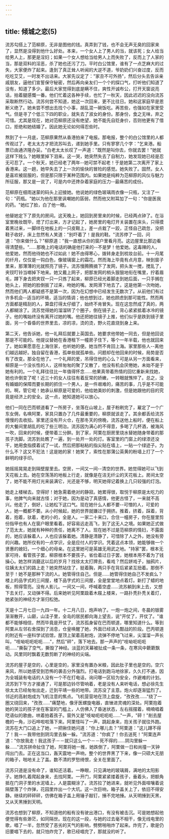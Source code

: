 ```yaml
---
---
---
```

title: 倾城之恋(5)
---






流苏勾搭上了范柳原，无非是图他的钱。真弄到了钱，也不会无声无臭的回家来了，显然是没得到他什么好处。本来，一个女人上了男人的当，就该死；女人给当给男人上，那更是淫妇；如果一个女人想给当给男人上而失败了，反而上了人家的当，那是双料的淫恶，杀了她也还污了刀。平时白公馆里，谁有了一点芝麻大的过失，大家便炸了起来。逢到了真正耸人听闻的大逆不道，爷奶奶们兴奋过度，反而吃吃艾艾，一时发不出话来。大家先议定了："家丑不可外扬"，然后分头去告诉亲戚朋友，逼他们宣誓保守秘密，然后再向亲友们一个个的探口气，打听他们知道了没有，知道了多少。最后大家觉得到底是瞒不住，爽性开诚布公，打开天窗说亮话，拍着腿感慨一番。他们忙着这各种手续，也忙了一秋天，因此迟迟的没向流苏采取断然行动。流苏何尝不知道，她这一次回来，更不比往日。她和这家庭早是恩断义绝了。她未尝不想出去找个小事，胡乱混一碗饭吃。再苦些，也强如在家里受气。但是寻了个低三下四的职业，就失去了淑女的身份。那身份，食之无味，弃之可惜。尤其是现在，她对范柳原还没有绝望，她不能先自贬身价，否则他更有了借口，拒绝和她结婚了。因此她无论如何得忍些时。

熬到了十一月底，范柳原果然从香港拍来了电报。那电报，整个的白公馆里的人都传观过了，老太太方才把流苏叫去，递到她手里。只有寥寥几个字："乞来港。船票已由通济隆办妥。"白老太太长叹了一声道："既然是叫你去，你就去罢！"她就这样下贱么？她眼里掉下泪来。这一哭，她突然失去了自制力，她发现她已经是忍无可忍了。一个秋天，她已经老了两年--她可禁不起老！于是她第二次离开了家上香港来。这一趟，她早失去了上一次的愉快的冒险的感觉。她失败了。固然，女人是喜欢被屈服的，但是那只限于某种范围内。如果她是纯粹为范柳原的风仪与魅力所征服，那又是一说了，可是内中还搀杂着家庭的压力--最痛苦的成份。

范柳原在细雨迷蒙的码头上迎接她。他说她的绿色玻璃雨衣像一只瓶，又注了一句："药瓶。"她以为他在那里讽嘲她的孱弱，然而他又附耳加了一句："你是医我的药。"她红了脸，白了他一眼。

他替她定下了原先的房间。这天晚上，她回到房里来的时候，已经两点钟了。在浴室里晚妆既毕，熄了灯出来，方才记起了，她房里的电灯开关装置在床头，只得摸着黑过来，一脚绊在地板上的一只皮鞋上，差一点栽了一跤，正怪自己疏忽，没把鞋子收好，床上忽然有人笑道："别吓着了！是我的鞋。"流苏停了一回，问道："你来做什么？"柳原道："我一直想从你的窗户里看月亮。这边屋里比那边看得清楚些。"……那晚上的电话的确是他打来的--不是梦！他爱她。这毒辣的人，他爱她，然而他待她也不过如此！她不由得寒心，拨转身走到梳妆台前。十一月尾的纤月，仅仅是一钩白色，像玻璃窗上的霜花。然而海上毕竟有点月意，映到窗子里来，那薄薄的光就照亮了镜子。流苏慢腾腾摘下了发网，把头发一搅，搅乱了，夹钗叮铃当啷掉下地来。她又戴上网子，把那发网的梢头狠狠地衔在嘴里，拧着眉毛，蹲下身去把夹钗一只一只拣了起来，柳原已经光着脚走到她后面，一只手搁在她头上，把她的脸倒扳了过来，吻她的嘴。发网滑下地去了。这是他第一次吻她，然而他们两人都疑惑不是第一次，因为在幻想中已经发生无数次了。从前他们有过许多机会--适当的环境，适当的情调；他也想到过，她也顾虑到那可能性。然而两方面都是精刮的人，算盘打得太仔细了，始终不肯冒失。现在这忽然成了真的，两人都糊涂了。流苏觉得她的溜溜转了个圈子，倒在镜子上，背心紧紧抵着冰冷的镜子。他的嘴始终没有离开过她的嘴。他还把她往镜子上推，他们似乎是跌到镜子里面，另一个昏昏的世界里去，凉的凉，烫的烫，野火花直烧到身上来。

第二天，他告诉她，他一礼拜后就要上英国去。她要求他带她一同去，但是他回说那是不可能的。他提议替她在香港租下一幢房子住下，等个一年半载，他也就回来了。她如果愿意在上海住家，也听她的便。她当然不肯回上海。家里那些人--离他们越远越好。独自留在香港，孤单些就孤单些。问题却在他回来的时候，局势是否有了改变。那全在他了。一个礼拜的爱，吊得住他的心么？可是从另一方面看来，柳原是一个没长性的人，这样匆匆的聚了又散了，他没有机会厌倦她，未始不是于她有利的。一个礼拜往往比一年值得怀念……他果真带着热情的回忆重新来找她，她也许倒变了呢！近三十的女人往往有着反常的娇嫩，一转眼就憔悴了。总之，没有婚姻的保障而要长期的抓住一个男人，是一件艰难的，痛苦的事，几乎是不可能的。啊，管它呢！她承认柳原是可爱的，他给她美妙的刺激，但是她跟他的目的究竟是经济上的安全。这一点，她知道她可以放心。

他们一同在巴而顿道看了一所房子，坐落在山坡上，屋子粉刷完了，雇定了一个广东女佣，名唤阿栗，家具只置办了几件最重要的，柳原就该走了。其余都丢给流苏慢慢的去收拾。家里还没有开火仓，在那冬天的傍晚，流苏送他上船时，便在船上的大餐间里胡乱的吃了些三明治。流苏因为满心的不得意，多喝了几杯酒，被海风一吹，回来的时候，便带着三分醉。到了家，阿栗在厨房里烧水替她随身带着的那孩子洗脚。流苏到处瞧了一遍，到一处开一处的灯。客室里的门窗上的绿漆还没干，她用食指摸着试了一试，然后把那粘粘的指尖贴在墙上，一贴一个绿迹子。为什么不？这又不犯法！这是她的家！她笑了，索性在那蒲公英黄的粉墙上打了一个鲜明的绿手印。

她摇摇晃晃走到隔壁屋里去。空房，一间又一间--清空的世界。她觉得她可以飞到天花板上去。她在空荡荡的地板上行走，就像是在洁无纤尘的天花板上。房间太空了，她不能不用灯光来装满它，光还是不够，明天她得记着换上几只较强的灯泡。

她走上楼梯去。空得好！她急需着绝对的静寂。她累得很，取悦于柳原是太吃力的事，他脾气向来就古怪；对于她，因为是动了真感情，他更古怪了，一来就不高兴。他走了，倒好，让她松下这口气。现在她什么人都不要--可憎的人，可爱的人，她一概都不要。从小时候起，她的世界就嫌过于拥挤。推着，挤着，踩着，背着，抱着，驮着，老的小的，全是人。一家二十来口，合住一幢房子，你在屋里剪份指甲也有人在窗户眼里看着。好容易远走高飞，到了这无人之境。如果她正式做了范太太，她就有种种的责任，她离不了人。现在她不过是范柳原的情妇，不露面的，她应该躲着人，人也应该躲着她。清静是清静了，可惜除了人之外，她没有旁的兴趣。她所仅有的一点学识，全是应付人的学识。凭着这点本领，她能够做一个贤惠的媳妇，一个细心的母亲。在这里她可是英雄无用武之地。"持家"罢，根本无家可持，看管孩子罢，柳原根本不要孩子。省俭着过日子罢，她根本用不着为了钱操心。她怎样消磨这以后的岁月？找徐太太打牌去，看戏？然后姘戏子，抽鸦片，往姨太太们的路上走？她突然站住了，挺着胸，两只手在背后紧紧互扭着。那倒不至于！她不是那种下流的人。她管得住自己。但是……她管得住她自己不发疯么？楼上的品字式的三间屋，楼下品字式的三间屋，全是堂堂地点着灯。新打了蜡的地板，照得雪亮。没有人影儿。一间又一间，呼喊着空虚……流苏躺到床上去，又想下去关灯，又动弹不得。后来她听见阿栗趿着木屐上楼来，一路扑秃扑秃关着灯，她紧张的神经方才渐归松弛。

天是十二月七日一九四一年。十二月八日，炮声响了。一炮一炮之间，冬晨的银雾渐渐散开，山巅，山洼子里，全岛的居民都向海上望去，说"开仗了，开仗了。"谁都不能够相信，然而毕竟是开仗了。流苏孤身留在巴而顿道，哪里知道什么。等到阿栗从左邻右舍探到了消息，仓皇唤醒了她，外面已经进入酣战的阶段。巴丙顿道的附近有一座科学试验馆，屋顶上架着高射炮，流弹不停地飞过来，尖溜溜一声长叫，"吱呦呃呃呃呃……"，然后"砰"，落下地去。那一声声的"吱呦呃呃呃呃……"撕裂了空气，撕毁了神经。淡蓝的天幕被扯成一条一条，在寒风中簌簌飘动。风里同时飘着无数剪断了的神经的尖端。

流苏的屋子是空的，心里是空的，家里没有置办米粮，因此肚子里也是空的。空穴来风，所以她感受到恐怖的袭击分外强烈。打电话到跑马地徐家，久久打不通，因为全城装有电话的人没有一个不在打电话，询问哪一区较为安全，作避难的计划。流苏到下午方才接通了，可是那边铃尽管响着，老是没有人来听电话，想必徐先生徐太太已经匆匆出走，迁到平靖一些的地带。流苏没了主意。炮火却逐渐猛烈了。邻近的高射炮成为飞机注意的焦点。飞机营营地在顶上盘旋，"孜孜孜……"绕了一圈又绕回来，"孜孜……"痛楚地，像牙医螺旋电器，直锉进灵魂的深处。阿栗抱着她的哭泣的孩子坐在客室的门槛上，人仿佛入了昏迷状态，左右摇摆着，喃喃唱着呓语似的歌曲，哄着拍着孩子。窗外又是"吱呦呃呃呃呃……"一声，"砰！"削去屋檐的一角，沙石哗啦啦落下来。阿栗怪叫了一声，跳起身来，抱关孩子就往外跑。流苏在大门口追上了她，一把揪住她问道："你上哪儿去？"阿栗道："这儿蹲不得了！我－－我带他到阴沟里去躲一躲。"流苏道："你疯了！你去送死！"阿栗连声道："你放我走！我这孩子－－就只这么一个－－死不得的……阴沟里躲一躲……"流苏拼命扯住了她，阿栗将她一推，她跌倒了，阿栗做一日和尚撞一天钟闯出门去。正在这当口，轰天震地一声响，整个的世界黑了下来，像一只硕大无朋的箱子，啪地关上了盖。数不清的罗愁绮恨，全关在里面了。

流苏只道是没有命了，谁知还活着。一睁眼，只见满地的玻璃屑，满地的太阳影子。她挣扎着爬起身来，去找阿栗。一开门，阿栗紧紧搂着孩子，垂着头，把额角抵在门洞子里的水泥墙上，人是震糊涂了。流苏拉了她进来，就听见外面喧嚷着说隔壁落了个炸弹，花园里炸出一个大坑。这一次巨响，箱子盖关上了，依旧不得安静。继续的砰砰砰，仿佛在箱子盖上用锤子敲钉，捶不完地捶。从天明捶到天黑，又从天黑捶到天明。

流苏也想到了柳原，不知道他的船有没有驶出港口，有没有被击沉。可是她想起他便觉得有些渺茫，如同隔世。现在的这一段，与她的过去毫不相干，像无线电里的歌，唱了一半，忽然受了恶劣的天气的影响，劈劈啪啪炸了起来。炸完了，歌是仍旧要唱下去的，就只怕炸完了，歌已经唱完了，那就没的听了。